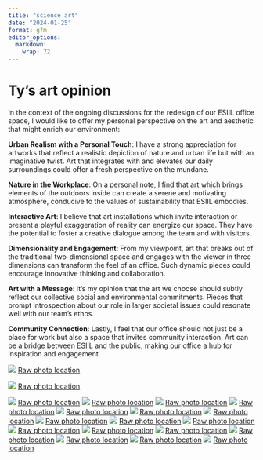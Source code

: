 ```yaml
---
title: "science art"
date: "2024-01-25"
format: gfm
editor_options: 
  markdown: 
    wrap: 72
---
```


# Ty's art opinion

In the context of the ongoing discussions for the redesign of our ESIIL office space, I would like to offer my personal perspective on the art and aesthetic that might enrich our environment:

**Urban Realism with a Personal Touch**: I have a strong appreciation for artworks that reflect a realistic depiction of nature and urban life but with an imaginative twist. Art that integrates with and elevates our daily surroundings could offer a fresh perspective on the mundane.

**Nature in the Workplace**: On a personal note, I find that art which brings elements of the outdoors inside can create a serene and motivating atmosphere, conducive to the values of sustainability that ESIIL embodies.

**Interactive Art**: I believe that art installations which invite interaction or present a playful exaggeration of reality can energize our space. They have the potential to foster a creative dialogue among the team and with visitors.

**Dimensionality and Engagement**: From my viewpoint, art that breaks out of the traditional two-dimensional space and engages with the viewer in three dimensions can transform the feel of an office. Such dynamic pieces could encourage innovative thinking and collaboration.

**Art with a Message**: It's my opinion that the art we choose should subtly reflect our collective social and environmental commitments. Pieces that prompt introspection about our role in larger societal issues could resonate well with our team's ethos.

**Community Connection**: Lastly, I feel that our office should not just be a place for work but also a space that invites community interaction. Art can be a bridge between ESIIL and the public, making our office a hub for inspiration and engagement.

![](../assets/esiil_art/antenna_girl.png)
[Raw photo location](https://github.com/CU-ESIIL/Project_group_OASIS/tree/main/docs/assets/esiil_art)

![](../assets/esiil_art/child_plant_interaction.png)
[Raw photo location](https://github.com/CU-ESIIL/Project_group_OASIS/tree/main/docs/assets/esiil_art)



![](../assets/esiil_art/hen_harrier.png)
[Raw photo location](https://github.com/CU-ESIIL/Project_group_OASIS/tree/main/docs/assets/esiil_art)
![](../assets/esiil_art/tree_hair.png)
[Raw photo location](https://github.com/CU-ESIIL/Project_group_OASIS/tree/main/docs/assets/esiil_art)
![](../assets/esiil_art/sculpture_toothpaste.png)
[Raw photo location](https://github.com/CU-ESIIL/Project_group_OASIS/tree/main/docs/assets/esiil_art)
![](../assets/esiil_art/tree hands.png)
[Raw photo location](https://github.com/CU-ESIIL/Project_group_OASIS/tree/main/docs/assets/esiil_art)
![](../assets/esiil_art/paperclip.png)
[Raw photo location](https://github.com/CU-ESIIL/Project_group_OASIS/tree/main/docs/assets/esiil_art)
![](../assets/esiil_art/fancy_dandilion.png)
[Raw photo location](https://github.com/CU-ESIIL/Project_group_OASIS/tree/main/docs/assets/esiil_art)
![](../assets/esiil_art/tree_palm.png)
[Raw photo location](https://github.com/CU-ESIIL/Project_group_OASIS/tree/main/docs/assets/esiil_art)
![](../assets/esiil_art/swans.png)
[Raw photo location](https://github.com/CU-ESIIL/Project_group_OASIS/tree/main/docs/assets/esiil_art)
![](../assets/esiil_art/diver.png)
[Raw photo location](https://github.com/CU-ESIIL/Project_group_OASIS/tree/main/docs/assets/esiil_art)
![](../assets/esiil_art/looker.png)
[Raw photo location](https://github.com/CU-ESIIL/Project_group_OASIS/tree/main/docs/assets/esiil_art)
![](../assets/esiil_art/veg_as_hair.png)
[Raw photo location](https://github.com/CU-ESIIL/Project_group_OASIS/tree/main/docs/assets/esiil_art)
![](../assets/esiil_art/turtle.png)
[Raw photo location](https://github.com/CU-ESIIL/Project_group_OASIS/tree/main/docs/assets/esiil_art)
![](../assets/esiil_art/peel_back.png)
[Raw photo location](https://github.com/CU-ESIIL/Project_group_OASIS/tree/main/docs/assets/esiil_art)
![](../assets/esiil_art/tree_eyes.png)
[Raw photo location](https://github.com/CU-ESIIL/Project_group_OASIS/tree/main/docs/assets/esiil_art)
![](../assets/esiil_art/gull_trash.png)
[Raw photo location](https://github.com/CU-ESIIL/Project_group_OASIS/tree/main/docs/assets/esiil_art)
![](../assets/esiil_art/monolith-alpha.png)
[Raw photo location](https://github.com/CU-ESIIL/Project_group_OASIS/tree/main/docs/assets/esiil_art)
![](../assets/esiil_art/veg_from_box.png)
[Raw photo location](https://github.com/CU-ESIIL/Project_group_OASIS/tree/main/docs/assets/esiil_art)























